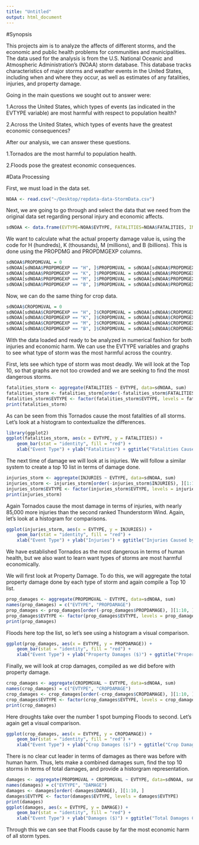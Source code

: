 ```yaml
---
title: "Untitled"
output: html_document
---
```

#Synopsis

This projects aim is to analyze the affects of different storms, and the economic and public health problems for communities and municipalities. The data used for the analysis is from the U.S. National Oceanic and Atmospheric Administration's (NOAA) storm database. This database tracks characteristics of major storms and weather events in the United States, including when and where they occur, as well as estimates of any fatalities, injuries, and property damage.

Going in the main questions we sought out to answer were:

1.Across the United States, which types of events (as indicated in the EVTYPE variable) are most harmful with respect to population health?

2.Across the United States, which types of events have the greatest economic consequences?

After our analysis, we can answer these questions.

1.Tornados are the most harmful to population health.

2.Floods pose the greatest economic consequences.

#Data Processing

First, we must load in the data set.
```r
NOAA <- read.csv("~/Desktop/repdata-data-StormData.csv")
```

Next, we are going to go through and select the data that we need from the original data set regarding personal injury and economic affects.

```r
sdNOAA <- data.frame(EVTYPE=NOAA$EVTYPE, FATALITIES=NOAA$FATALITIES, INJURIES=NOAA$INJURIES, PROPDMG=NOAA$PROPDMG, PROPDMGEXP=NOAA$PROPDMGEXP, CROPDMG=NOAA$CROPDMG, CROPDMGEXP=NOAA$CROPDMGEXP)
```

We want to calculate what the actual property damage value is, using the code for H (hundreds), K (thousands), M (millions), and B (billions).  This is done using the PROPDMG and PROPDMGEXP columns.

```r
sdNOAA$PROPDMGVAL = 0
sdNOAA[sdNOAA$PROPDMGEXP == "H", ]$PROPDMGVAL = sdNOAA[sdNOAA$PROPDMGEXP == "H", ]$PROPDMG * 10^2
sdNOAA[sdNOAA$PROPDMGEXP == "K", ]$PROPDMGVAL = sdNOAA[sdNOAA$PROPDMGEXP == "K", ]$PROPDMG * 10^3
sdNOAA[sdNOAA$PROPDMGEXP == "M", ]$PROPDMGVAL = sdNOAA[sdNOAA$PROPDMGEXP == "M", ]$PROPDMG * 10^6
sdNOAA[sdNOAA$PROPDMGEXP == "B", ]$PROPDMGVAL = sdNOAA[sdNOAA$PROPDMGEXP == "B", ]$PROPDMG * 10^9
```

Now, we can do the same thing for crop data.

```r
sdNOAA$CROPDMGVAL = 0
sdNOAA[sdNOAA$CROPDMGEXP == "H", ]$CROPDMGVAL = sdNOAA[sdNOAA$CROPDMGEXP == "H", ]$CROPDMG * 10^2
sdNOAA[sdNOAA$CROPDMGEXP == "K", ]$CROPDMGVAL = sdNOAA[sdNOAA$CROPDMGEXP == "K", ]$CROPDMG * 10^3
sdNOAA[sdNOAA$CROPDMGEXP == "M", ]$CROPDMGVAL = sdNOAA[sdNOAA$CROPDMGEXP == "M", ]$CROPDMG * 10^6
sdNOAA[sdNOAA$CROPDMGEXP == "B", ]$CROPDMGVAL = sdNOAA[sdNOAA$CROPDMGEXP == "B", ]$CROPDMG * 10^9
```

With the data loaded and ready to be analyzed in numerical fashion for both injuries and economic harm.  We can use the EVTYPE variables and graphs to see what type of storm was the most harmful across the country.

First, lets see which type of storm was most deadly.  We will look at the Top 10, so that graphs are not too crowded and we are seeking to find the most dangerous storms.

```r
fatalities_storm <- aggregate(FATALITIES ~ EVTYPE, data=sdNOAA, sum)
fatalities_storm <- fatalities_storm[order(-fatalities_storm$FATALITIES), ][1:10, ]
fatalities_storm$EVTYPE <- factor(fatalities_storm$EVTYPE, levels = fatalities_storm$EVTYPE)
print(fatalities_storm)
```

As can be seen from this Tornados cause the most fatalities of all storms.  Let's look at a histogram to contextualize the differences.

```r
library(ggplot2)
ggplot(fatalities_storm, aes(x = EVTYPE, y = FATALITIES)) + 
    geom_bar(stat = "identity", fill = "red") + 
    xlab("Event Type") + ylab("Fatalities") + ggtitle("Fatalities Caused by Top 10 Weather Events")
```

The next time of damage we will look at is injuries.  We will follow a similar system to create a top 10 list in terms of damage done.

```r
injuries_storm <- aggregate(INJURIES ~ EVTYPE, data=sdNOAA, sum)
injuries_storm <- injuries_storm[order(-injuries_storm$INJURIES), ][1:10, ]
injuries_storm$EVTYPE <- factor(injuries_storm$EVTYPE, levels = injuries_storm$EVTYPE)
print(injuries_storm)
```

Again Tornados cause the most damage in terms of injuries, with nearly 85,000 more injuries than the second ranked Thunderstorm Wind.  Again, let's look at a histogram for comparisons.

```r
ggplot(injuries_storm, aes(x = EVTYPE, y = INJURIES)) + 
    geom_bar(stat = "identity", fill = "red") + 
    xlab("Event Type") + ylab("Injuries") + ggtitle("Injuries Caused by top 10 Weather Events")
```

We have established Tornados as the most dangerous in terms of human health, but we also want to learn want types of storms are most harmful economically.

We will first look at Property Damage. To do this, we will aggregate the total property damage done by each type of storm and again compile a Top 10 list.

```r
prop_damages <- aggregate(PROPDMGVAL ~ EVTYPE, data=sdNOAA, sum)
names(prop_damages) = c("EVTYPE", "PROPDAMAGE")
prop_damages <- prop_damages[order(-prop_damages$PROPDAMAGE), ][1:10, ]
prop_damages$EVTYPE <- factor(prop_damages$EVTYPE, levels = prop_damages$EVTYPE)
print(prop_damages)
```

Floods here top the list, so let's see using a histogram a visual comparison.

```r
ggplot(prop_damages, aes(x = EVTYPE, y = PROPDAMAGE)) + 
    geom_bar(stat = "identity", fill = "red") + 
    xlab("Event Type") + ylab("Property Damages ($)") + ggtitle("Property Damages Caused by top 10 Weather Events")
```

Finally, we will look at crop damages, compiled as we did before with property damage.

```r
crop_damages <- aggregate(CROPDMGVAL ~ EVTYPE, data=sdNOAA, sum)
names(crop_damages) = c("EVTYPE", "CROPDAMAGE")
crop_damages <- crop_damages[order(-crop_damages$CROPDAMAGE), ][1:10, ]
crop_damages$EVTYPE <- factor(crop_damages$EVTYPE, levels = crop_damages$EVTYPE)
print(crop_damages)
```

Here droughts take over the number 1 spot bumping Floods to second.  Let's again get a visual comparison.

```r
ggplot(crop_damages, aes(x = EVTYPE, y = CROPDAMAGE)) + 
    geom_bar(stat = "identity", fill = "red") + 
    xlab("Event Type") + ylab("Crop Damages ($)") + ggtitle("Crop Damages Caused by top 10 Weather Events")
```

There is no clear cut leader in terms of damages as there was before with human harm.  Thus, lets make a combined damages sum, find the top 10 storms in terms of total damages, and provide a historgram representation.

```r
damages <- aggregate(PROPDMGVAL + CROPDMGVAL ~ EVTYPE, data=sdNOAA, sum)
names(damages) = c("EVTYPE", "DAMAGE")
damages <- damages[order(-damages$DAMAGE), ][1:10, ]
damages$EVTYPE <- factor(damages$EVTYPE, levels = damages$EVTYPE)
print(damages)
ggplot(damages, aes(x = EVTYPE, y = DAMAGE)) + 
    geom_bar(stat = "identity", fill = "red") + 
    xlab("Event Type") + ylab("Damages ($)") + ggtitle("Total Damages Caused by top 10 Weather Events")
```

Through this we can see that Floods cause by far the most economic harm of all storm types.